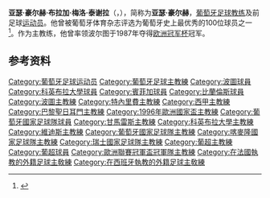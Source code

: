 {{Infobox football biography
| name = 亚瑟·豪尔赫
| image = Aankomst Benfica op Schiphol, vlnr Toni, Baptista, Ge Umberto, Bestanddeelnr 925-5027.jpg
| fullname = {{lang|pt|Artur Jorge Braga de Melo Teixeira}}
| birth_date  = {{Birth date and age|1946|2|13|64|mf=y}}
| birth_place = {{POR}}[[波尔图|波尔图]]
| height =
| currentclub  =
| position = [[前鋒_(足球)|前锋]]
| youthyears1 =
| youthclubs1 =
| years1 = 1964–1965
| years2 = 1965–1969
| years3 = 1969–1975
| years4 = 1975–1978
| years5 = 1977
| clubs1 = [[波尔图足球俱乐部|波尔图]]
| clubs2 = [[科英布拉大學足球會|科英布拉大學]]
| clubs3 = [[本菲卡|本菲卡]]
| clubs4 = [[貝倫人足球俱樂部|贝伦人]]
| clubs5 = → 罗彻斯特（租借）
| caps1 = 4
| caps2 = 96
| caps3 = 130
| caps4 = 51
| caps5 = 7
| goals1 = 1
| goals2 = 72
| goals3 = 105
| goals4 = 14
| goals5 = 2<ref name="nasl_profile">{{en}}{{cite web | url= http://www.nasljerseys.com/Players/J/Jorge.Artur.htm | title= NASL Player Profile – Artur Jorge | accessdate= 2012-09-14 | archive-date= 2012-04-14 | archive-url= https://web.archive.org/web/20120414073645/http://www.nasljerseys.com/Players/J/Jorge.Artur.htm | dead-url= no }}</ref>
| managerclubs1 = [[吉马良斯维多利亚|吉马良斯胜利]]
| managerclubs2 = [[貝倫人足球俱樂部|贝伦人]]
| managerclubs3 = [[波蒂莫嫩塞競技俱樂部|波蒂莫嫩塞]]
| managerclubs4 = [[波尔图足球俱乐部|波尔图]]
| managerclubs5 = 巴黎竞技
| managerclubs6 = [[波尔图足球俱乐部|波尔图]]
| managerclubs7 = [[巴黎圣日耳曼|巴黎圣日耳曼]]
| managerclubs8 = [[本菲卡|本菲卡]]
| managerclubs9 = [[瑞士国家足球队|瑞士]]
| managerclubs10 = [[葡萄牙国家足球队|葡萄牙]]
| managerclubs11 = [[特內里費足球俱樂部|特内里费]]
| managerclubs12 = [[維迪斯|維迪斯]]
| managerclubs13 = [[巴黎圣日耳曼|巴黎圣日耳曼]]
| managerclubs14 = 阿尔那希尔
| managerclubs15 = [[沙特希拉爾足球俱樂部|阿尔希拉尔]]
| managerclubs16 = [[科英布拉大學足球會|科英布拉大學]]
| managerclubs17 = [[莫斯科中央陆军足球俱乐部|莫斯科中央陆军]]
| managerclubs18 = [[喀麦隆国家足球队|喀麦隆]]
| managerclubs19 = 克雷泰伊
| manageryears1 = 1980–1981
| manageryears2 = 1981
| manageryears3 = 1981–1983
| manageryears4 = 1984–1987
| manageryears5 = 1987–1989
| manageryears6 = 1989–1991
| manageryears7 = 1991–1994
| manageryears8 = 1994–1995
| manageryears9 = 1995–1996
| manageryears10 = 1996–1997
| manageryears11 = 1997–1998
| manageryears12 = 1998
| manageryears13 = 1998–1999
| manageryears14 = 1999–2000
| manageryears15 = 2001–2002
| manageryears16 = 2002–2003
| manageryears17 = 2003–2004
| manageryears18 = 2004–2006
| manageryears19 = 2006–2007
| nationalyears1 = 1967–1977
| nationalteam1 = [[葡萄牙国家足球队|葡萄牙]]
| nationalcaps1 = 16
| nationalgoals1 = 1
}}

'''亚瑟·豪尔赫·布拉加·梅洛·泰谢拉'''（{{lang-pt|'''Artur Jorge Braga Melo Teixeira'''}}，{{bd|1946年|2月13日|catIdx=Jorge, Artur}}），简称为'''亚瑟·豪尔赫'''，[[葡萄牙|葡萄牙]][[足球|足球]][[教练|教练]]及前足球[[运动员|运动员]]。他曾被葡萄牙体育杂志评选为葡萄牙史上最优秀的100位球员之一<ref>{{zh}}{{cite web |url=http://www.thetoptens.com/greatest-portuguese-football-players/ |title=Greatest Portuguese Football Players of All Time |publisher=thetoptens |date= |accessdate=2013-07-10 |archive-date=2013-07-15 |archive-url=https://web.archive.org/web/20130715165850/http://www.thetoptens.com/greatest-portuguese-football-players/ |dead-url=no }}</ref>。作为主教练，他曾率领波尔图于1987年夺得[[欧洲冠军杯|欧洲冠军杯]]冠军。

==参考资料==
{{reflist}}

{{Authority control}}
{{DEFAULTSORT:Jorge, Artur}}
[[Category:葡萄牙足球运动员|Category:葡萄牙足球运动员]]
[[Category:葡萄牙足球主教練|Category:葡萄牙足球主教練]]
[[Category:波圖球員|Category:波圖球員]]
[[Category:科英布拉大學球員|Category:科英布拉大學球員]]
[[Category:賓菲加球員|Category:賓菲加球員]]
[[Category:比蘭倫斯球員|Category:比蘭倫斯球員]]
[[Category:波圖主教練|Category:波圖主教練]]
[[Category:特內里費主教練|Category:特內里費主教練]]
[[Category:西甲主教練|Category:西甲主教練]]
[[Category:巴黎聖日耳門主教練|Category:巴黎聖日耳門主教練]]
[[Category:1996年歐洲國家盃主教練|Category:1996年歐洲國家盃主教練]]
[[Category:葡萄牙國家足球隊球員|Category:葡萄牙國家足球隊球員]]
[[Category:甘馬雷斯主教練|Category:甘馬雷斯主教練]]
[[Category:科英布拉大學主教練|Category:科英布拉大學主教練]]
[[Category:維迪斯主教練|Category:維迪斯主教練]]
[[Category:葡萄牙國家足球隊主教練|Category:葡萄牙國家足球隊主教練]]
[[Category:喀麥隆國家足球隊主教練|Category:喀麥隆國家足球隊主教練]]
[[Category:瑞士國家足球隊主教練|Category:瑞士國家足球隊主教練]]
[[Category:葡超主教練|Category:葡超主教練]]
[[Category:葡超球員|Category:葡超球員]]
[[Category:歐洲聯賽冠軍盃冠軍隊主教練|Category:歐洲聯賽冠軍盃冠軍隊主教練]]
[[Category:在法國執教的外籍足球主敎練|Category:在法國執教的外籍足球主敎練]]
[[Category:在西班牙執教的外籍足球主敎練|Category:在西班牙執教的外籍足球主敎練]]